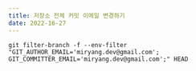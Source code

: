 ```yaml
---
title: 저장소 전체 커밋 이메일 변경하기
date: 2022-16-27
---
```


```shell
git filter-branch -f --env-filter "GIT_AUTHOR_EMAIL='miryang.dev@gmail.com'; GIT_COMMITTER_EMAIL='miryang.dev@gmail.com';" HEAD
```